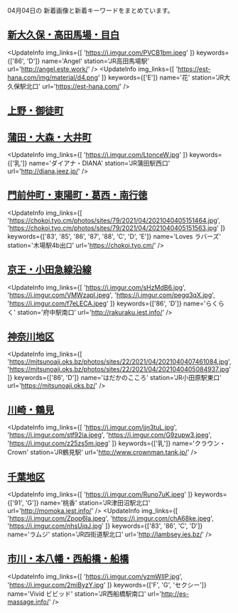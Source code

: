 

04月04日の
新着画像と新着キーワードをまとめています。

<DmmAffiliateIns />

## [新大久保・高田馬場・目白](/busty/0020)
<UpdateInfo
    img_links={[
    'https://i.imgur.com/PVCB1bm.jpeg'
    ]}
    keywords={['86', 'D']}
    name='Angel'
    station='JR高田馬場駅'
    url='http://angel.este.work/'
/>
<UpdateInfo
    img_links={[
    'https://est-hana.com/img/material/d4.png'
    ]}
    keywords={['E']}
    name='花'
    station='JR大久保駅北口'
    url='https://est-hana.com/'
/>
<DmmAffiliateIns />

## [上野・御徒町](/busty/0070)
<DmmAffiliateIns />

## [蒲田・大森・大井町](/busty/0121)
<UpdateInfo
    img_links={[
    'https://i.imgur.com/LtonceW.jpg'
    ]}
    keywords={['乳']}
    name='ダイアナ・DIANA'
    station='JR蒲田駅西口'
    url='http://diana.jeez.jp/'
/>
<DmmAffiliateIns />

## [門前仲町・東陽町・葛西・南行徳](/busty/0240)
<UpdateInfo
    img_links={[
    'https://chokoi.tyo.cm/photos/sites/79/2021/04/2021040405151464.jpg',
    'https://chokoi.tyo.cm/photos/sites/79/2021/04/2021040405151563.jpg'
    ]}
    keywords={['83', '85', '86', '87', '88', 'C', 'D', 'E']}
    name='Loves ラバーズ'
    station='木場駅4b出口'
    url='https://chokoi.tyo.cm/'
/>
<DmmAffiliateIns />

## [京王・小田急線沿線](/busty/0260)
<UpdateInfo
    img_links={[
    'https://i.imgur.com/sHzMdB6.jpg',
    'https://i.imgur.com/VMWzapl.jpeg',
    'https://i.imgur.com/pegq3qX.jpg',
    'https://i.imgur.com/f7eLECA.jpeg'
    ]}
    keywords={['86', 'D']}
    name='らくらく'
    station='府中駅南口'
    url='http://rakuraku.iest.info/'
/>
<DmmAffiliateIns />

## [神奈川地区](/busty/0300)
<UpdateInfo
    img_links={[
    'https://mitsunoaji.oks.bz/photos/sites/22/2021/04/2021040407461084.jpg',
    'https://mitsunoaji.oks.bz/photos/sites/22/2021/04/2021040405084937.jpg'
    ]}
    keywords={['86', 'D']}
    name='はだかのこころ'
    station='JR小田原駅東口'
    url='https://mitsunoaji.oks.bz/'
/>
<DmmAffiliateIns />

## [川崎・鶴見](/busty/0320)
<UpdateInfo
    img_links={[
    'https://i.imgur.com/jjn3tuL.jpg',
    'https://i.imgur.com/stf92ia.jpeg',
    'https://i.imgur.com/G9zupw3.jpeg',
    'https://i.imgur.com/z25zs5m.jpeg'
    ]}
    keywords={['乳']}
    name='クラウン・Crown'
    station='JR鶴見駅'
    url='http://www.crownman.tank.jp/'
/>
<DmmAffiliateIns />

## [千葉地区](/busty/0500)
<UpdateInfo
    img_links={[
    'https://i.imgur.com/Runo7uK.jpeg'
    ]}
    keywords={['91', 'G']}
    name='桃香'
    station='JR津田沼駅北口'
    url='http://momoka.iest.info/'
/>
<UpdateInfo
    img_links={[
    'https://i.imgur.com/Zpop6la.jpeg',
    'https://i.imgur.com/chA68ke.jpeg',
    'https://i.imgur.com/nhsUiqJ.jpg'
    ]}
    keywords={['83', '86', 'C', 'D']}
    name='ラムジ'
    station='JR四街道駅北口'
    url='http://lambsey.ies.bz/'
/>
<DmmAffiliateIns />

## [市川・本八幡・西船橋・船橋](/busty/0510)
<UpdateInfo
    img_links={[
    'https://i.imgur.com/yzmWIIP.jpg',
    'https://i.imgur.com/2miByzY.jpg'
    ]}
    keywords={['F', 'G', 'セクシー']}
    name='Vivid ビビッド'
    station='JR西船橋駅南口'
    url='http://es-massage.info/'
/>
<DmmAffiliateIns />

<DmmAffiliateScript />
